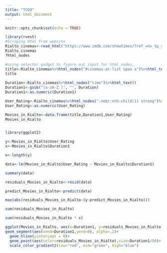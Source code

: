 ---
title: "TCG9"
output: html_document
---

```{r setup, include=FALSE}
knitr::opts_chunk$set(echo = TRUE)
```

```{r}
library(rvest)
#Scraping Html from website
Rialto_cinemas<-read_html("https://www.imdb.com/showtimes/?ref_=nv_tp_sh_3")
Rialto_cinemas
?html_nodes

#using selector gadget to figure out input for html_nodes,
title<-Rialto_cinemas%>%html_nodes("#cinemas-at-list span a")%>%html_text()
title
  
Duration<-Rialto_cinemas%>%html_nodes("time")%>%html_text()
Duration1<-gsub("[a-zA-Z ]", "", Duration)
Duration1<-as.numeric(Duration1)

User_Rating<-Rialto_cinemas%>%html_nodes(".nobr:nth-child(1) strong")%>%html_text()
User_Rating<-as.numeric(User_Rating)

Movies_in_Rialto<-data.frame(title,Duration1,User_Rating)
Movies_in_Rialto


library(ggplot2)

y<-Movies_in_Rialto$User_Rating
x<-Movies_in_Rialto$Duration1

n<-length(y)

data<-lm(Movies_in_Rialto$User_Rating ~ Movies_in_Rialto$Duration1)

summary(data)

residuals_Movies_in_Rialto<-resid(data)

predict_Movies_in_Rialto<-predict(data)

max(abs(residuals_Movies_in_Rialto-(y-predict_Movies_in_Rialto)))

sum(residuals_Movies_in_Rialto)

sum(residuals_Movies_in_Rialto * x)

ggplot(Movies_in_Rialto, aes(x=Duration1, y=residuals_Movies_in_Rialto) ) +
geom_segment(aes(xend=Duration1,yend=0), alpha=.2)+ 
  geom_hline(yintercept = 0)+
  geom_point(aes(color=residuals_Movies_in_Rialto),size=Duration1/50)+
  scale_color_gradient2(low="red", mid="green", high="blue")

```
